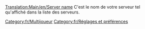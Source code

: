 [[Translation:Main/en/Server name]]
C'est le nom de votre serveur tel qu'affiché dans la liste des serveurs.

[[Category:fr/Multijoueur]]
[[Category:fr/Réglages et préférences]]

{{fr/Amorce}}